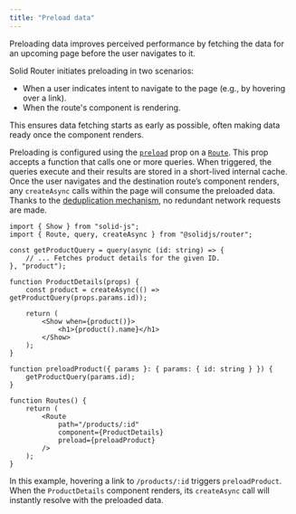 ```yaml
---
title: "Preload data"
---
```


Preloading data improves perceived performance by fetching the data for an upcoming page before the user navigates to it.

Solid Router initiates preloading in two scenarios:

- When a user indicates intent to navigate to the page (e.g., by hovering over a link).
- When the route's component is rendering.

This ensures data fetching starts as early as possible, often making data ready once the component renders.

Preloading is configured using the [`preload`](/solid-router/reference/preload-functions/preload) prop on a [`Route`](/solid-router/reference/components/route).
This prop accepts a function that calls one or more queries.
When triggered, the queries execute and their results are stored in a short-lived internal cache.
Once the user navigates and the destination route’s component renders, any `createAsync` calls within the page will consume the preloaded data.
Thanks to the [deduplication mechanism](#deduplication), no redundant network requests are made.

```tsx {18-20,27}
import { Show } from "solid-js";
import { Route, query, createAsync } from "@solidjs/router";

const getProductQuery = query(async (id: string) => {
	// ... Fetches product details for the given ID.
}, "product");

function ProductDetails(props) {
	const product = createAsync(() => getProductQuery(props.params.id));

	return (
		<Show when={product()}>
			<h1>{product().name}</h1>
		</Show>
	);
}

function preloadProduct({ params }: { params: { id: string } }) {
	getProductQuery(params.id);
}

function Routes() {
	return (
		<Route
			path="/products/:id"
			component={ProductDetails}
			preload={preloadProduct}
		/>
	);
}
```

In this example, hovering a link to `/products/:id` triggers `preloadProduct`.
When the `ProductDetails` component renders, its `createAsync` call will instantly resolve with the preloaded data.

